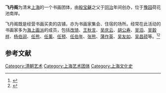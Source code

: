 '''飞丹阁'''为清末[[上海|上海]]的一个书画团体，由[[殷宝龢|殷宝龢]]之父于[[同治|同治]]年间创办，位于[[豫园|豫园]]荷花池南岸。

飞丹阁既是经营书画买卖的店铺，亦为书画家集会、住宿的场所。经常在此活动的书画家多为[[海上画派|海上画派]]的成员，包括[[改琦|改琦]]、[[王秋言|王秋言]]、[[吴庆云|吴庆云]]、[[胡公寿|胡公寿]]、[[吴滔|吴滔]]、[[吴穀祥|吴穀祥]]、[[杨伯润|杨伯润]]、[[任熊|任熊]]、[[任薰|任薰]]、[[任预|任预]]、[[任伯年|任伯年]]、[[张熊|张熊]]、[[蒲作英|蒲作英]]、[[吴友如|吴友如]]、[[吴昌硕|吴昌硕]]等。<ref>{{cite web|url=http://www.news365.com.cn/csj/sh/shmj/201001/t20100105_2580758_3.htm|title=豫园|publisher=文新传媒|date=2010-01-05}}{{dead link|date=2018年5月 |bot=InternetArchiveBot |fix-attempted=yes }}</ref><ref>{{cite web|title=飞丹阁|url=http://www.shtong.gov.cn/newsite/node2/node2245/node73148/node73154/node73181/node73815/userobject1ai86761.html|publisher=上海市地方志办公室 （上海美术志）|access-date=2019-04-20|archive-date=2019-04-20|archive-url=https://web.archive.org/web/20190420083935/http://www.shtong.gov.cn/newsite/node2/node2245/node73148/node73154/node73181/node73815/userobject1ai86761.html|dead-url=no}}</ref>

== 参考文献 ==
{{Reflist}}

{{上海小作品}}
[[Category:清朝艺术|Category:清朝艺术]]
[[Category:上海艺术团体|Category:上海艺术团体]]
[[Category:上海文化史|Category:上海文化史]]